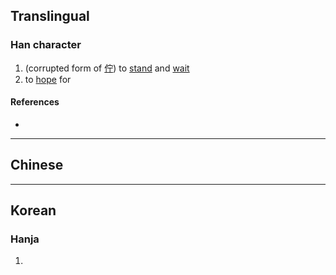 {{character info/new}}
==Translingual==

===Han character===
{{Han char|rn=9|rad=人|as=06|sn=8|four=237242|canj=OJDI|ids=⿰亻守}}

# (corrupted form of [[佇]]) to [[stand]] and [[wait]]
# to [[hope]] for

====References====
* {{Han ref|kx=0102.230|dkj=00612|hdz=10154.020|uh=344F|ud=13391}}

----

==Chinese==
{{zh-see|佇|v}}

----

==Korean==

===Hanja===
{{ko-hanja|hangeul=저|rv=jeo|mr=chŏ|y=ce|eumhun=우두커니|ehrv=udukeoni|ehmr=uduk'ŏni|ehy=wudwukeni}}

# {{rfdef|ko|sort=人06}}